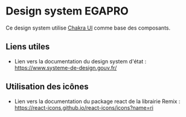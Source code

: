 <Meta title="Introduction" />

# Design system EGAPRO

Ce design system utilise [Chakra UI](https://chakra-ui.com/) comme base des composants.

## Liens utiles

- Lien vers la documentation du design system d'état : https://www.systeme-de-design.gouv.fr/

## Utilisation des icônes

- Lien vers la documentation du package react de la librairie Remix : https://react-icons.github.io/react-icons/icons?name=ri
